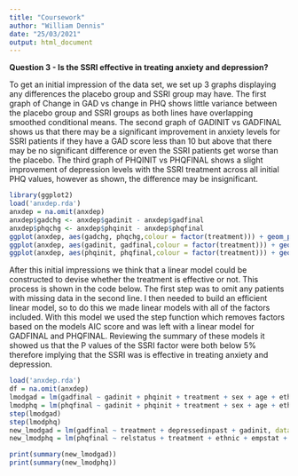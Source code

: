 ```yaml
---
title: "Coursework"
author: "William Dennis"
date: "25/03/2021"
output: html_document
---
```

**Question 3 - Is the SSRI effective in treating anxiety and depression?**

To get an initial impression of the data set, we set up 3 graphs displaying any differences the placebo group and SSRI group may have. The first graph of Change in GAD vs change in PHQ shows little variance between the placebo group and SSRI groups as both lines have overlapping smoothed conditional means. The second graph of GADINIT vs GADFINAL shows us that there may be a significant improvement in anxiety levels for SSRI patients if they have a GAD score less than 10 but above that there may be no significant difference or even the SSRI patients get worse than the placebo. The third graph of PHQINIT vs PHQFINAL shows a slight improvement of depression levels with the SSRI treatment across all initial PHQ values, however as shown, the difference may be insignificant.

```r
library(ggplot2)
load('anxdep.rda')
anxdep = na.omit(anxdep)
anxdep$gadchg <- anxdep$gadinit - anxdep$gadfinal
anxdep$phqchg <- anxdep$phqinit - anxdep$phqfinal
ggplot(anxdep, aes(gadchg, phqchg,colour = factor(treatment))) + geom_point() + geom_smooth() + ggtitle('Plot of Change in GAD vs change in PHQ')
ggplot(anxdep, aes(gadinit, gadfinal,colour = factor(treatment))) + geom_point() + geom_smooth() + ggtitle('Plot of GADINIT vs GADFINAL')
ggplot(anxdep, aes(phqinit, phqfinal,colour = factor(treatment))) + geom_point() + geom_smooth() + ggtitle('Plot of PHQINIT vs PHQFINAL')
```


After this initial impressions we think that a linear model could be constructed to devise whether the treatment is effective or not. This process is shown in the code below. The first step was to omit any patients with missing data in the second line. I then needed to build an efficient linear model, so to do this we made linear models with all of the factors included. With this model we used the step function which removes factors based on the models AIC score and was left with a linear model for GADFINAL and PHQFINAL. Reviewing the summary of these models it showed us that the P values of the SSRI factor were both below 5% therefore implying that the SSRI was is effective in treating anxiety and depression.

```r
load('anxdep.rda')
df = na.omit(anxdep)
lmodgad = lm(gadfinal ~ gadinit + phqinit + treatment + sex + age + ethnic + finance + education + empstat + relstatus + depressedinpast, data = df)
lmodphq = lm(phqfinal ~ gadinit + phqinit + treatment + sex + age + ethnic + finance + education + empstat + relstatus + depressedinpast, data = df)
step(lmodgad)
step(lmodphq)
new_lmodgad = lm(gadfinal ~ treatment + depressedinpast + gadinit, data = df)
new_lmodphq = lm(phqfinal ~ relstatus + treatment + ethnic + empstat + finance + phqinit, data = df)
```
```r
print(summary(new_lmodgad))
print(summary(new_lmodphq))
```



